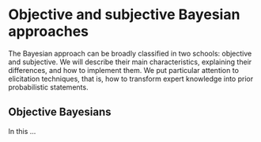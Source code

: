# Objective and subjective Bayesian approaches {#objsub}

The Bayesian approach can be broadly classified in two schools: objective and subjective. We will describe their main characteristics, explaining their differences, and how to implement them. We put particular attention to elicitation techniques, that is, how to transform expert knowledge into prior probabilistic statements.


## Objective Bayesians {#sec31}

In this ...